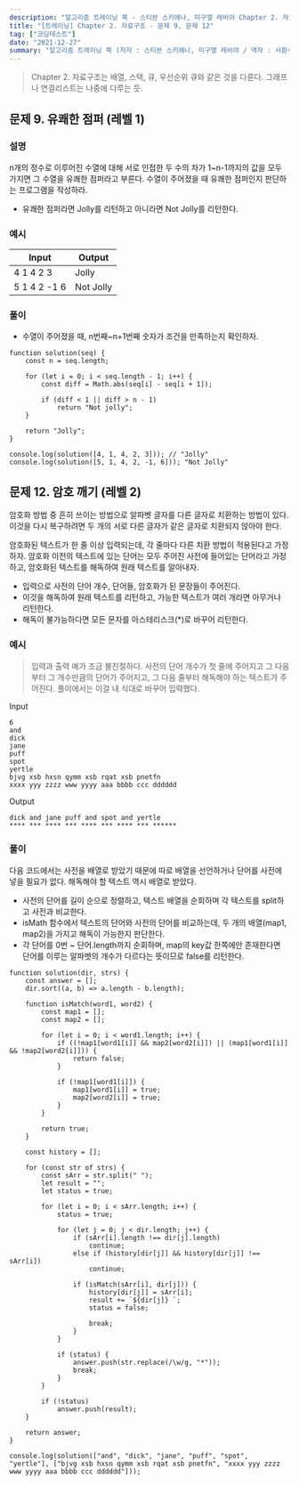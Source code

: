 ```yaml
---
description: "알고리즘 트레이닝 북 - 스티븐 스키에나, 미구엘 레비야 Chapter 2. 자료구조, 문제 9번과 문제 12번 풀이"
title: "[트레이닝] Chapter 2. 자료구조 - 문제 9, 문제 12"
tag: ["코딩테스트"]
date: "2021-12-27"
summary: "알고리즘 트레이닝 북 (저자 : 스티븐 스키에나, 미구엘 레비야 / 역자 : 서환수)의 Chapter 2. 자료구조-의 문제 2개를 풀어보았다."
---
```


> Chapter 2. 자료구조는 배열, 스택, 큐, 우선순위 큐와 같은 것을 다룬다. 그래프나 연결리스트는 나중에 다루는 듯.

## 문제 9. 유쾌한 점퍼 (레벨 1)

### 설명

n개의 정수로 이루어진 수열에 대해 서로 인접한 두 수의 차가 1~n-1까지의 값을 모두 가지면 그 수열을 유쾌한 점퍼라고 부른다. 수열이 주어졌을 때 유쾌한 점퍼인지 판단하는 프로그램을 작성하라.

- 유쾌한 점퍼라면 Jolly를 리턴하고 아니라면 Not Jolly를 리턴한다.

### 예시

| Input        | Output    |
| ------------ | --------- |
| 4 1 4 2 3    | Jolly     |
| 5 1 4 2 -1 6 | Not Jolly |

### 풀이

- 수열이 주어졌을 때, n번째~n+1번째 숫자가 조건을 만족하는지 확인하자.

```
function solution(seq) {
    const n = seq.length;

    for (let i = 0; i < seq.length - 1; i++) {
        const diff = Math.abs(seq[i] - seq[i + 1]);

        if (diff < 1 || diff > n - 1)
            return "Not jolly";
    }

    return "Jolly";
}

console.log(solution([4, 1, 4, 2, 3])); // "Jolly"
console.log(solution([5, 1, 4, 2, -1, 6])); "Not Jolly"
```

## 문제 12. 암호 깨기 (레벨 2)

암호화 방법 중 흔히 쓰이는 방법으로 알파벳 글자를 다른 글자로 치환하는 방법이 있다. 이것을 다시 복구하려면 두 개의 서로 다른 글자가 같은 글자로 치환되지 않아야 한다.

암호화된 텍스트가 한 줄 이상 입력되는데, 각 줄마다 다른 치환 방법이 적용된다고 가정하자. 암호화 이전의 텍스트에 있는 단어는 모두 주어진 사전에 들어있는 단어라고 가정하고, 암호화된 텍스트를 해독하여 원래 텍스트를 알아내자.

- 입력으로 사전의 단어 개수, 단어들, 암호화가 된 문장들이 주어진다.
- 이것을 해독하여 원래 텍스트를 리턴하고, 가능한 텍스트가 여러 개라면 아무거나 리턴한다.
- 해독이 불가능하다면 모든 문자를 아스테리스크(\*)로 바꾸어 리턴한다.

### 예시

> 입력과 출력 예가 조금 불친절하다. 사전의 단어 개수가 첫 줄에 주어지고 그 다음부터 그 개수만큼의 단어가 주어지고, 그 다음 줄부터 해독해야 하는 텍스트가 주어진다. 풀이에서는 이걸 내 식대로 바꾸어 입력했다.

Input

```
6
and
dick
jane
puff
spot
yertle
bjvg xsb hxsn qymm xsb rqat xsb pnetfn
xxxx yyy zzzz www yyyy aaa bbbb ccc dddddd
```

Output

```
dick and jane puff and spot and yertle
**** *** **** *** **** *** **** *** ******
```

### 풀이

다음 코드에서는 사전을 배열로 받았기 때문에 따로 배열을 선언하거나 단어를 사전에 넣을 필요가 없다. 해독해야 할 텍스트 역시 배열로 받았다.

- 사전의 단어를 길이 순으로 정렬하고, 텍스트 배열을 순회하며 각 텍스트를 split하고 사전과 비교한다.
- isMath 함수에서 텍스트의 단어와 사전의 단어를 비교하는데, 두 개의 배열(map1, map2)을 가지고 해독이 가능한지 판단한다.
- 각 단어를 0번 ~ 단어.length까지 순회하며, map의 key값 한쪽에만 존재한다면 단어를 이루는 알파벳의 개수가 다르다는 뜻이므로 false를 리턴한다.

```
function solution(dir, strs) {
    const answer = [];
    dir.sort((a, b) => a.length - b.length);

    function isMatch(word1, word2) {
        const map1 = [];
        const map2 = [];

        for (let i = 0; i < word1.length; i++) {
            if ((!map1[word1[i]] && map2[word2[i]]) || (map1[word1[i]] && !map2[word2[i]])) {
                return false;
            }

            if (!map1[word1[i]]) {
                map1[word1[i]] = true;
                map2[word2[i]] = true;
            }
        }

        return true;
    }

    const history = [];

    for (const str of strs) {
        const sArr = str.split(" ");
        let result = "";
        let status = true;

        for (let i = 0; i < sArr.length; i++) {
            status = true;

            for (let j = 0; j < dir.length; j++) {
                if (sArr[i].length !== dir[j].length)
                    continue;
                else if (history[dir[j]] && history[dir[j]] !== sArr[i])
                    continue;

                if (isMatch(sArr[i], dir[j])) {
                    history[dir[j]] = sArr[i];
                    result += `${dir[j]} `;
                    status = false;

                    break;
                }
            }

            if (status) {
                answer.push(str.replace(/\w/g, "*"));
                break;
            }
        }

        if (!status)
            answer.push(result);
    }

    return answer;
}

console.log(solution(["and", "dick", "jane", "puff", "spot", "yertle"], ["bjvg xsb hxsn qymm xsb rqat xsb pnetfn", "xxxx yyy zzzz www yyyy aaa bbbb ccc dddddd"]));
```
